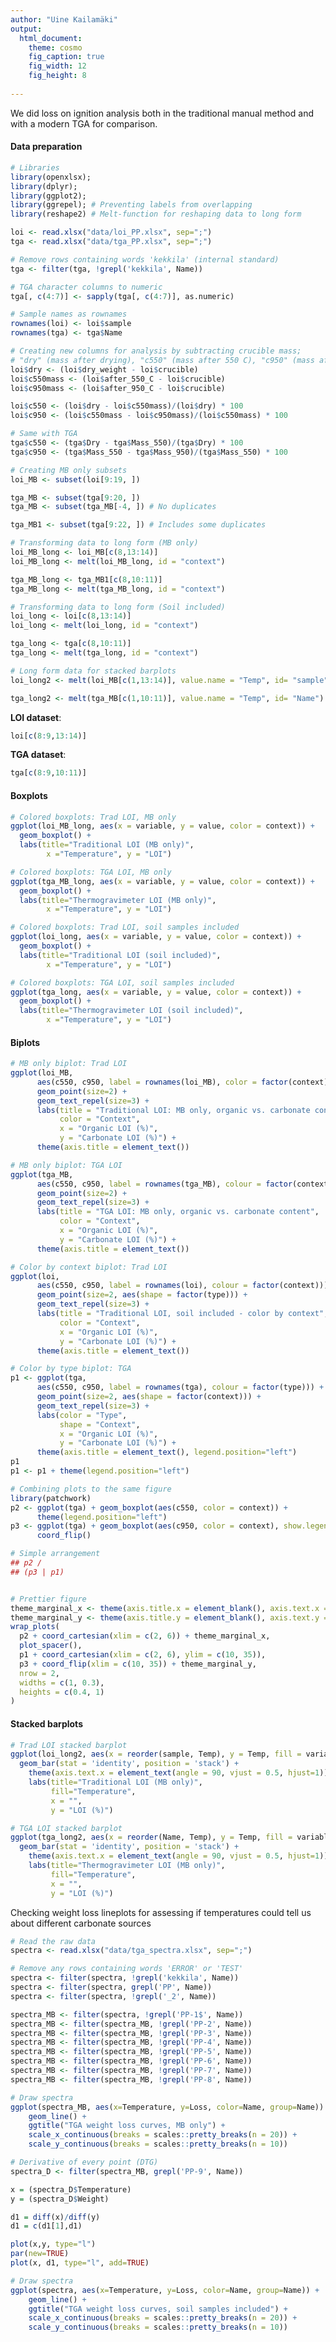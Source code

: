 ```yaml
---
author: "Uine Kailamäki"
output:
  html_document:
    theme: cosmo
    fig_caption: true
    fig_width: 12
    fig_height: 8 
    
---
```


We did loss on ignition analysis both in the traditional manual method and with a modern TGA for comparison.

#### Data preparation

```r
# Libraries
library(openxlsx); 
library(dplyr); 
library(ggplot2); 
library(ggrepel); # Preventing labels from overlapping
library(reshape2) # Melt-function for reshaping data to long form

loi <- read.xlsx("data/loi_PP.xlsx", sep=";")
tga <- read.xlsx("data/tga_PP.xlsx", sep=";")

# Remove rows containing words 'kekkila' (internal standard)
tga <- filter(tga, !grepl('kekkila', Name))

# TGA character columns to numeric
tga[, c(4:7)] <- sapply(tga[, c(4:7)], as.numeric)

# Sample names as rownames
rownames(loi) <- loi$sample
rownames(tga) <- tga$Name

# Creating new columns for analysis by subtracting crucible mass;
# "dry" (mass after drying), "c550" (mass after 550 C), "c950" (mass after 950 C)
loi$dry <- (loi$dry_weight - loi$crucible)
loi$c550mass <- (loi$after_550_C - loi$crucible)
loi$c950mass <- (loi$after_950_C - loi$crucible)

loi$c550 <- (loi$dry - loi$c550mass)/(loi$dry) * 100
loi$c950 <- (loi$c550mass - loi$c950mass)/(loi$c550mass) * 100

# Same with TGA
tga$c550 <- (tga$Dry - tga$Mass_550)/(tga$Dry) * 100
tga$c950 <- (tga$Mass_550 - tga$Mass_950)/(tga$Mass_550) * 100

# Creating MB only subsets
loi_MB <- subset(loi[9:19, ])

tga_MB <- subset(tga[9:20, ])
tga_MB <- subset(tga_MB[-4, ]) # No duplicates

tga_MB1 <- subset(tga[9:22, ]) # Includes some duplicates

# Transforming data to long form (MB only)
loi_MB_long <- loi_MB[c(8,13:14)] 
loi_MB_long <- melt(loi_MB_long, id = "context") 

tga_MB_long <- tga_MB1[c(8,10:11)] 
tga_MB_long <- melt(tga_MB_long, id = "context") 

# Transforming data to long form (Soil included)
loi_long <- loi[c(8,13:14)]
loi_long <- melt(loi_long, id = "context") 

tga_long <- tga[c(8,10:11)]
tga_long <- melt(tga_long, id = "context") 

# Long form data for stacked barplots
loi_long2 <- melt(loi_MB[c(1,13:14)], value.name = "Temp", id= "sample") 

tga_long2 <- melt(tga_MB[c(1,10:11)], value.name = "Temp", id= "Name") 

```

**LOI dataset**: \

```r
loi[c(8:9,13:14)]
```

**TGA dataset**: \

```r
tga[c(8:9,10:11)]
```

#### Boxplots

```r
# Colored boxplots: Trad LOI, MB only
ggplot(loi_MB_long, aes(x = variable, y = value, color = context)) +  
  geom_boxplot() +
  labs(title="Traditional LOI (MB only)",
        x ="Temperature", y = "LOI")

# Colored boxplots: TGA LOI, MB only
ggplot(tga_MB_long, aes(x = variable, y = value, color = context)) +  
  geom_boxplot() +
  labs(title="Thermogravimeter LOI (MB only)",
        x ="Temperature", y = "LOI")

# Colored boxplots: Trad LOI, soil samples included
ggplot(loi_long, aes(x = variable, y = value, color = context)) +  
  geom_boxplot() +
  labs(title="Traditional LOI (soil included)",
        x ="Temperature", y = "LOI")

# Colored boxplots: TGA LOI, soil samples included
ggplot(tga_long, aes(x = variable, y = value, color = context)) +  
  geom_boxplot() +
  labs(title="Thermogravimeter LOI (soil included)",
        x ="Temperature", y = "LOI")

```

#### Biplots

```r
# MB only biplot: Trad LOI
ggplot(loi_MB, 
      aes(c550, c950, label = rownames(loi_MB), color = factor(context))) +
      geom_point(size=2) +
      geom_text_repel(size=3) + 
      labs(title = "Traditional LOI: MB only, organic vs. carbonate content", 
           color = "Context",
           x = "Organic LOI (%)", 
           y = "Carbonate LOI (%)") +
      theme(axis.title = element_text())

# MB only biplot: TGA LOI
ggplot(tga_MB, 
      aes(c550, c950, label = rownames(tga_MB), colour = factor(context))) +
      geom_point(size=2) +
      geom_text_repel(size=3) + 
      labs(title = "TGA LOI: MB only, organic vs. carbonate content", 
           color = "Context",
           x = "Organic LOI (%)", 
           y = "Carbonate LOI (%)") +
      theme(axis.title = element_text())

# Color by context biplot: Trad LOI
ggplot(loi, 
      aes(c550, c950, label = rownames(loi), colour = factor(context))) +
      geom_point(size=2, aes(shape = factor(type))) +
      geom_text_repel(size=3) + 
      labs(title = "Traditional LOI, soil included - color by context", 
           color = "Context",
           x = "Organic LOI (%)", 
           y = "Carbonate LOI (%)") +
      theme(axis.title = element_text())

# Color by type biplot: TGA
p1 <- ggplot(tga, 
      aes(c550, c950, label = rownames(tga), colour = factor(type))) +
      geom_point(size=2, aes(shape = factor(context))) +
      geom_text_repel(size=3) + 
      labs(color = "Type",
           shape = "Context",
           x = "Organic LOI (%)", 
           y = "Carbonate LOI (%)") +
      theme(axis.title = element_text(), legend.position="left") 
p1
p1 <- p1 + theme(legend.position="left")

# Combining plots to the same figure
library(patchwork)
p2 <- ggplot(tga) + geom_boxplot(aes(c550, color = context)) + 
      theme(legend.position="left")
p3 <- ggplot(tga) + geom_boxplot(aes(c950, color = context), show.legend = FALSE) +
      coord_flip()

# Simple arrangement
## p2 /
## (p3 | p1)


# Prettier figure
theme_marginal_x <- theme(axis.title.x = element_blank(), axis.text.x = element_blank(), axis.ticks.x = element_blank())
theme_marginal_y <- theme(axis.title.y = element_blank(), axis.text.y = element_blank(), axis.ticks.y = element_blank())
wrap_plots(
  p2 + coord_cartesian(xlim = c(2, 6)) + theme_marginal_x,   
  plot_spacer(),  
  p1 + coord_cartesian(xlim = c(2, 6), ylim = c(10, 35)), 
  p3 + coord_flip(xlim = c(10, 35)) + theme_marginal_y,  
  nrow = 2,
  widths = c(1, 0.3),
  heights = c(0.4, 1)
)

```

#### Stacked barplots

```r
# Trad LOI stacked barplot
ggplot(loi_long2, aes(x = reorder(sample, Temp), y = Temp, fill = variable)) +
  geom_bar(stat = 'identity', position = 'stack') + 
    theme(axis.text.x = element_text(angle = 90, vjust = 0.5, hjust=1)) +
    labs(title="Traditional LOI (MB only)", 
         fill="Temperature",
         x = "", 
         y = "LOI (%)")

# TGA LOI stacked barplot
ggplot(tga_long2, aes(x = reorder(Name, Temp), y = Temp, fill = variable)) +
  geom_bar(stat = 'identity', position = 'stack') + 
    theme(axis.text.x = element_text(angle = 90, vjust = 0.5, hjust=1)) +
    labs(title="Thermogravimeter LOI (MB only)",
         fill="Temperature",
         x = "", 
         y = "LOI (%)")

```

Checking weight loss lineplots for assessing if temperatures could tell us about different carbonate sources

```r
# Read the raw data
spectra <- read.xlsx("data/tga_spectra.xlsx", sep=";")

# Remove any rows containing words 'ERROR' or 'TEST'
spectra <- filter(spectra, !grepl('kekkila', Name))
spectra <- filter(spectra, grepl('PP', Name))
spectra <- filter(spectra, !grepl('_2', Name))

spectra_MB <- filter(spectra, !grepl('PP-1$', Name))
spectra_MB <- filter(spectra_MB, !grepl('PP-2', Name))
spectra_MB <- filter(spectra_MB, !grepl('PP-3', Name))
spectra_MB <- filter(spectra_MB, !grepl('PP-4', Name))
spectra_MB <- filter(spectra_MB, !grepl('PP-5', Name))
spectra_MB <- filter(spectra_MB, !grepl('PP-6', Name))
spectra_MB <- filter(spectra_MB, !grepl('PP-7', Name))
spectra_MB <- filter(spectra_MB, !grepl('PP-8', Name))

# Draw spectra
ggplot(spectra_MB, aes(x=Temperature, y=Loss, color=Name, group=Name)) +
    geom_line() +
    ggtitle("TGA weight loss curves, MB only") +
    scale_x_continuous(breaks = scales::pretty_breaks(n = 20)) +
    scale_y_continuous(breaks = scales::pretty_breaks(n = 10))

# Derivative of every point (DTG)
spectra_D <- filter(spectra_MB, grepl('PP-9', Name))

x = (spectra_D$Temperature)
y = (spectra_D$Weight)

d1 = diff(x)/diff(y)
d1 = c(d1[1],d1)

plot(x,y, type="l")
par(new=TRUE)
plot(x, d1, type="l", add=TRUE)

# Draw spectra
ggplot(spectra, aes(x=Temperature, y=Loss, color=Name, group=Name)) +
    geom_line() +
    ggtitle("TGA weight loss curves, soil samples included") +
    scale_x_continuous(breaks = scales::pretty_breaks(n = 20)) +
    scale_y_continuous(breaks = scales::pretty_breaks(n = 10))
```

